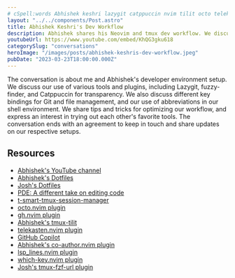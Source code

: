 ```yaml
---
# cSpell:words Abhishek keshri lazygit catppuccin nvim tilit octo telekasten pdes
layout: "../../components/Post.astro"
title: Abhishek Keshri's Dev Workflow
description: Abhishek shares his Neovim and tmux dev workflow. We discuss our use of various tools and plugins to be productive as developers.
youtubeUrl: https://www.youtube.com/embed/KhQG3gku618
categorySlug: "conversations"
heroImage: "/images/posts/abhishek-keshris-dev-workflow.jpeg"
pubDate: "2023-03-23T18:00:00.000Z"
---
```


The conversation is about me and Abhishek's developer environment setup. We discuss our use of various tools and plugins, including Lazygit, fuzzy-finder, and Catppuccin for transparency. We also discuss different key bindings for Git and file management, and our use of abbreviations in our shell environment. We share tips and tricks for optimizing our workflow, and express an interest in trying out each other's favorite tools. The conversation ends with an agreement to keep in touch and share updates on our respective setups.

## Resources

- [Abhishek's YouTube channel](https://www.youtube.com/@2kabhishek)
- [Abhishek's Dotfiles](https://github.com/2KAbhishek/Dotfiles)
- [Josh's Dotfiles](https://github.com/joshmedeski/dotfiles)
- [PDE: A different take on editing code](https://www.youtube.com/watch?v=QMVIJhC9Veg)
- [t-smart-tmux-session-manager](https://github.com/joshmedeski/t-smart-tmux-session-manager)
- [octo.nvim plugin](https://github.com/pwntester/octo.nvim)
- [gh.nvim plugin](https://github.com/ldelossa/gh.nvim)
- [Abhishek's tmux-tilit](https://github.com/2kabhishek/tmux-tilit/)
- [telekasten.nvim plugin](https://github.com/renerocksai/telekasten.nvim)
- [GitHub Copilot](https://github.com/features/copilot)
- [Abhishek's co-author.nvim plugin](https://github.com/2KAbhishek/co-author.nvim)
- [lsp_lines.nvim plugin](https://github.com/Maan2003/lsp_lines.nvim)
- [which-key.nvim plugin](https://github.com/folke/which-key.nvim)
- [Josh's tmux-fzf-url plugin](https://github.com/joshmedeski/tmux-fzf-url)
